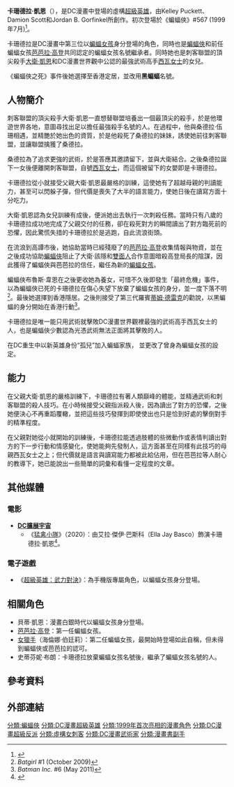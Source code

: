 {{noteTA
|G1=美國漫畫
|G2=Movie
|G3=Show
|1=zh-cn:哥谭;zh-tw:高譚; zh-hk:葛咸;
|2=zh-tw:刺客聯盟;zh-hk:刺客聯盟;zh-cn:刺客联盟;
|3=zh-cn:凯恩;zh-tw:凱恩;zh-hk:凱恩;
|4=zh-cn:卡桑德拉;zh-hant:卡珊德拉;
|5=zh-cn:戴维;zh-hant:大衛;
}}
{{Infobox comics character
|image= 
|converted=
|caption=
|character_name= 卡珊德拉·凱恩<br>Cassandra Cain
|real_name= 卡珊德拉·凱恩（Cassandra Cain）
|species= 人類
|publisher=[[DC漫畫|DC漫畫]]
|debut= '''卡珊德拉'''：<br>《[[蝙蝠俠_(漫畫書)|蝙蝠俠]]》#567 (1999年7月)<br>'''以蝙蝠女孩身分'''：<br>《黑暗騎士傳奇》#120（1999年8月）<br>'''以黑蝙蝠身分'''：<br>《蝙蝠俠群英會》#6（2011年5月）<br>'''以孤兒身分'''：<br>《Batman and Robin Eternal》#26（2016年5月）
|creators= Dennis O'Neil<br>Ric Estrada
|alliances= 蝙蝠家族<br>[[少年正義聯盟|少年正義聯盟]]<br>局外人<br>Justice League Elite<br>Titans East<br>[[刺客聯盟_(DC漫畫)|刺客聯盟]]<br>蝙蝠俠群英會
|partners= 
|aliases= [[蝙蝠女孩|蝙蝠女孩]]，黑蝙蝠，One Who Is All，卡珊德拉·韋恩，the Nothing，Kasumi，Orphan
|powers= 
*大師級武術
*通過肢體語言預測和閱讀敵人的行動
}}

'''卡珊德拉·凱恩'''（{{lang-en|'''Cassandra Cain'''}}），是DC漫畫中登場的虛構[[超級英雄|超級英雄]]，由Kelley Puckett、Damion Scott和Jordan B. Gorfinkel所創作。初次登場於《蝙蝠俠》#567 (1999年7月)<ref>{{cite book|author=スコット・ビーティほか |title=『DCキャラクター大事典』|translator=赤塚京子ほか|publisher=[[小学館集英社プロダクション|小学館集英社プロダクション]]|year=2011|page=|isbn=978-4796870795}}</ref>。

卡珊德拉是DC漫畫中第三位以[[蝙蝠女孩|蝙蝠女孩]]身分登場的角色，同時也是[[蝙蝠俠|蝙蝠俠]]和前任蝙蝠女孩[[芭芭拉·高登|芭芭拉·高登]]共同認定的蝙蝠女孩名號繼承者。同時她也是刺客聯盟的頂尖殺手[[戴维·凯恩_(漫画)|大衛·凱恩]]和DC漫畫世界觀中公認的最強武術高手[[西瓦女士|西瓦女士]]的女兒。

《蝙蝠俠之死》事件後她選擇至香港定居，並改用'''黑蝙蝠'''名號。

==人物簡介==
刺客聯盟的頂尖殺手大衛·凱恩一直想替聯盟培養出一個最頂尖的殺手，於是他環遊世界各地，意圖尋找出足以擔任最強殺手名號的人。在過程中，他與桑德拉·伍珊相遇，並精艷於她出色的資質，於是他殺死了桑德拉的妹妹，誘使她前往刺客聯盟，並讓聯盟擒獲了桑德拉。

桑德拉為了追求更強的武術，於是答應其邀請留下，並與大衛結合。之後桑德拉誕下一女後便離開刺客聯盟，自號[[西瓦女士|西瓦女士]]，而這個被留下的女嬰即是卡珊德拉。

卡珊德拉從小就接受父親大衛·凱恩最嚴格的訓練，這使她有了超越母親的判讀能力，甚至可以閃躲子彈，但代價是喪失了大半的語言能力，使她日後在讀寫方面十分吃力。

大衛·凱恩認為女兒訓練有成後，便派她出去執行一次刺殺任務。當時只有八歲的卡珊德拉成功地完成了父親交付的任務，卻在殺死對方的瞬間讀出了對方臨死前的恐懼，因此驚慌失措的卡珊德拉於是逃跑，自此流浪街頭。

在流浪到高譚市後，她協助當時已經殘廢了的[[芭芭拉·高登|芭芭拉·高登]]收集情報與物資，並在之後成功協助[[蝙蝠俠|蝙蝠俠]]阻止了大衛·該隱和[[雙面人|雙面人]]合作意圖暗殺高登局長的陰謀，因此獲得了蝙蝠俠與芭芭拉的信任，繼任為新的[[蝙蝠女孩|蝙蝠女孩]]。

蝙蝠俠布魯斯·韋恩在之後更收她為養女，可惜不久後即發生「最終危機」事件，以為蝙蝠俠已死的卡珊德拉在傷心失望下放棄了蝙蝠女孩的身分，並一度下落不明<ref>''Batgirl'' #1 (October 2009)</ref>。最後她選擇到香港隱居。之後則接受了第三代羅賓[[蒂姆·德雷克|蒂姆·德雷克]]的勸說，以黑蝙蝠的身分開始在香港行動<ref>''Batman Inc.'' #6 (May 2011)</ref>。

卡珊德拉是唯一能只用武術就擊敗DC漫畫世界觀裡最強的武術高手西瓦女士的人，也是蝙蝠俠少數認為光憑武術無法正面將其擊敗的人。

在DC重生中以新英雄身份“孤兒”加入蝙蝠家族， 並更改了曾身為蝙蝠女孩的設定。

==能力==
在父親大衛·凱恩的嚴格訓練下，卡珊德拉有著人類巔峰的體能，並精通武術和刺客聯盟的殺人技巧。在小時候接受父親指派殺人後，因為讀出了對方的恐懼，之後她便決心不再重蹈覆轍，並把這些技巧發揮到即使使出也只是恰到好處的擊倒對手的精準程度。

在父親對她從小就開始的訓練後，卡珊德拉能透過肢體的些微動作或表情判讀出對方的下一步行動和情感變化，使她能夠先發制人，這方面甚至在同樣有此技巧的母親西瓦女士之上；但代價就是語言與讀寫能力都被此給佔用，但在芭芭拉等人耐心的教導下，她已能說出一些簡單的詞彙和看懂一定程度的文章。

==其他媒體==
===電影===
*'''[[DC擴展宇宙|DC擴展宇宙]]'''
** 《[[猛禽小隊_(電影)|猛禽小隊]]》（2020）：由艾拉·傑伊·巴斯科（Ella Jay Basco）飾演卡珊德拉·凱恩<ref>{{cite web|last=Kroll|first=Justin|date=November 14, 2018|url=https://variety.com/2018/film/news/birds-of-prey-cassandra-cain-harley-quinn-spinoff-1203028727/|title=Harley Quinn Spinoff 'Birds of Prey' Casts Cassandra Cain (EXCLUSIVE)|work=Variety|accessdate=November 14, 2018|archive-date=2019-09-16|archive-url=https://web.archive.org/web/20190916070325/https://variety.com/2018/film/news/birds-of-prey-cassandra-cain-harley-quinn-spinoff-1203028727/|dead-url=no}}</ref>。

===電子遊戲===
*《[[超級英雄：武力對決|超級英雄：武力對決]]》：為手機版專屬角色，以蝙蝠女孩身分登場。

==相關角色==
*貝蒂·凱恩：漫畫白銀時代以蝙蝠女孩身分登場。
*[[芭芭拉·高登|芭芭拉·高登]]：第一任蝙蝠女孩。
*[[女獵手|女獵手]]（海倫娜·伯廷莉）：第二任蝙蝠女孩，最開始時登場如此自稱，但未得到蝙蝠俠或芭芭拉的認可。
*史蒂芬妮·布朗：卡珊德拉放棄蝙蝠女孩名號後，繼承了蝙蝠女孩名號的人。

==參考資料==
{{REFLIST}}

==外部連結==

{{蝙蝠俠登場角色}}
{{蝙蝠女孩}}
{{DEFAULTSORT:Cain, Cassandra}}
[[分類:蝙蝠俠|分類:蝙蝠俠]]
[[分類:DC漫畫超級英雄|分類:DC漫畫超級英雄]]
[[分類:1999年首次亮相的漫畫角色|分類:1999年首次亮相的漫畫角色]]
[[分類:DC漫畫超級反派|分類:DC漫畫超級反派]]
[[分類:虛構女刺客|分類:虛構女刺客]]
[[分類:DC漫畫武術家|分類:DC漫畫武術家]]
[[分類:漫畫書副手|分類:漫畫書副手]]